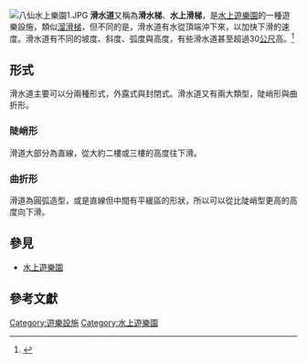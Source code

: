 [[File:八仙水上樂園1.JPG|thumb]]
'''滑水道'''又稱為'''滑水梯'''、'''水上滑梯'''，是[[水上遊樂園|水上遊樂園]]的一種遊樂設施，類似[[溜滑梯|溜滑梯]]，但不同的是，滑水道有水從頂端沖下來，以加快下滑的速度。滑水道有不同的坡度、斜度、弧度與高度，有些滑水道甚至超過30[[公尺|公尺]]高。<ref>{{Cite web |url=http://travel.udn.com/mag/travel/storypage.jsp?f_ART_ID=24891 |title=存档副本 |access-date=2010-02-11 |archive-url=https://web.archive.org/web/20100822072500/http://travel.udn.com/mag/travel/storypage.jsp?f_ART_ID=24891 |archive-date=2010-08-22 |dead-url=yes }}</ref>

==形式==
滑水道主要可以分兩種形式，外露式與封閉式。滑水道又有兩大類型，陡峭形與曲折形。
===陡峭形===
滑道大部分為直線，從大約二樓或三樓的高度往下滑。

===曲折形===
滑道為圓弧造型，或是直線但中間有平緩區的形狀，所以可以從比陡峭型更高的高度向下滑。

==參見==
* [[水上遊樂園|水上遊樂園]]

==參考文獻==
{{reflist}}

[[Category:遊樂設施|Category:遊樂設施]]
[[Category:水上遊樂園|Category:水上遊樂園]]